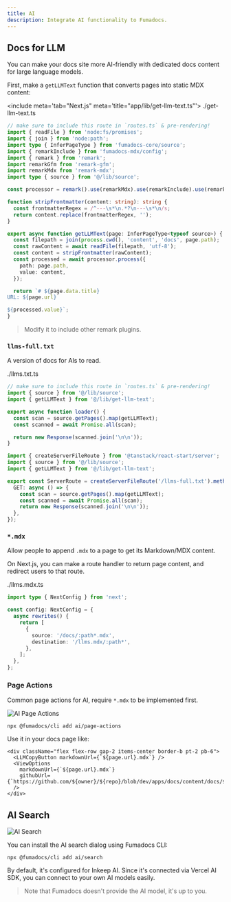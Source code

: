 ```yaml
---
title: AI
description: Integrate AI functionality to Fumadocs.
---
```


## Docs for LLM

You can make your docs site more AI-friendly with dedicated docs content for large language models.

First, make a `getLLMText` function that converts pages into static MDX content:

<include meta='tab="Next.js" meta='title="app/lib/get-llm-text.ts"'>
  ./get-llm-text.ts
</include>

```ts tab="React Router" title="app/routes/llms-full.ts"
// make sure to include this route in `routes.ts` & pre-rendering!
import { readFile } from 'node:fs/promises';
import { join } from 'node:path';
import type { InferPageType } from 'fumadocs-core/source';
import { remarkInclude } from 'fumadocs-mdx/config';
import { remark } from 'remark';
import remarkGfm from 'remark-gfm';
import remarkMdx from 'remark-mdx';
import type { source } from '@/lib/source';

const processor = remark().use(remarkMdx).use(remarkInclude).use(remarkGfm);

function stripFrontmatter(content: string): string {
  const frontmatterRegex = /^---\s*\n.*?\n---\s*\n/s;
  return content.replace(frontmatterRegex, '');
}

export async function getLLMText(page: InferPageType<typeof source>) {
  const filepath = join(process.cwd(), 'content', 'docs', page.path);
  const rawContent = await readFile(filepath, 'utf-8');
  const content = stripFrontmatter(rawContent);
  const processed = await processor.process({
    path: page.path,
    value: content,
  });

  return `# ${page.data.title}
URL: ${page.url}

${processed.value}`;
}
```

> Modify it to include other remark plugins.

### `llms-full.txt`

A version of docs for AIs to read.

<include meta='tab="Next.js" title="app/llms-full.txt/route.ts"'>
  ./llms.txt.ts
</include>

```ts tab="React Router" title="app/routes/llms-full.ts"
// make sure to include this route in `routes.ts` & pre-rendering!
import { source } from '@/lib/source';
import { getLLMText } from '@/lib/get-llm-text';

export async function loader() {
  const scan = source.getPages().map(getLLMText);
  const scanned = await Promise.all(scan);

  return new Response(scanned.join('\n\n'));
}
```

```ts tab="Tanstack Start" title="src/routes/llms-full[.]txt.ts"
import { createServerFileRoute } from '@tanstack/react-start/server';
import { source } from '@/lib/source';
import { getLLMText } from '@/lib/get-llm-text';

export const ServerRoute = createServerFileRoute('/llms-full.txt').methods({
  GET: async () => {
    const scan = source.getPages().map(getLLMText);
    const scanned = await Promise.all(scan);
    return new Response(scanned.join('\n\n'));
  },
});
```

### `*.mdx`

Allow people to append `.mdx` to a page to get its Markdown/MDX content.

On Next.js, you can make a route handler to return page content, and redirect users to that route.

<include meta='tab="app/llms.mdx/[[...slug]]/route.ts"'>./llms.mdx.ts</include>

```ts tab="next.config.ts"
import type { NextConfig } from 'next';

const config: NextConfig = {
  async rewrites() {
    return [
      {
        source: '/docs/:path*.mdx',
        destination: '/llms.mdx/:path*',
      },
    ];
  },
};
```

### Page Actions

Common page actions for AI, require `*.mdx` to be implemented first.

![AI Page Actions](/docs/ai-page-actions.png)

```npm
npx @fumadocs/cli add ai/page-actions
```

Use it in your docs page like:

```tsx title="app/docs/[[...slug]]/page.tsx"
<div className="flex flex-row gap-2 items-center border-b pt-2 pb-6">
  <LLMCopyButton markdownUrl={`${page.url}.mdx`} />
  <ViewOptions
    markdownUrl={`${page.url}.mdx`}
    githubUrl={`https://github.com/${owner}/${repo}/blob/dev/apps/docs/content/docs/${page.path}`}
  />
</div>
```

## AI Search

![AI Search](/docs/ai-search.png)

You can install the AI search dialog using Fumadocs CLI:

```package-install
npx @fumadocs/cli add ai/search
```

By default, it's configured for Inkeep AI. Since it's connected via Vercel AI SDK, you can connect to your own AI models easily.

> Note that Fumadocs doesn't provide the AI model, it's up to you.
